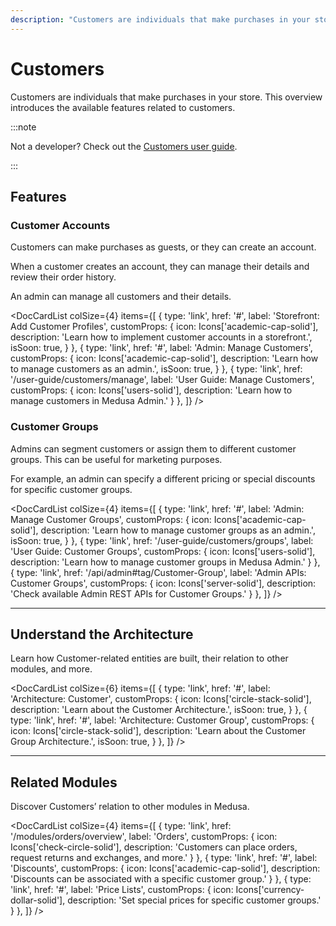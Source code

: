 ```yaml
---
description: "Customers are individuals that make purchases in your store. Learn about the available features and guides."
---
```



# Customers

Customers are individuals that make purchases in your store. This overview introduces the available features related to customers.

:::note

Not a developer? Check out the [Customers user guide](../../user-guide/customers/index.md).

:::

## Features

### Customer Accounts

Customers can make purchases as guests, or they can create an account.

When a customer creates an account, they can manage their details and review their order history.

An admin can manage all customers and their details.

<DocCardList colSize={4} items={[
  {
    type: 'link',
    href: '#',
    label: 'Storefront: Add Customer Profiles',
    customProps: {
      icon: Icons['academic-cap-solid'],
      description: 'Learn how to implement customer accounts in a storefront.',
      isSoon: true,
    }
  },
  {
    type: 'link',
    href: '#',
    label: 'Admin: Manage Customers',
    customProps: {
      icon: Icons['academic-cap-solid'],
      description: 'Learn how to manage customers as an admin.',
      isSoon: true,
    }
  },
  {
    type: 'link',
    href: '/user-guide/customers/manage',
    label: 'User Guide: Manage Customers',
    customProps: {
      icon: Icons['users-solid'],
      description: 'Learn how to manage customers in Medusa Admin.'
    }
  },
]} />

### Customer Groups

Admins can segment customers or assign them to different customer groups. This can be useful for marketing purposes.

For example, an admin can specify a different pricing or special discounts for specific customer groups.

<DocCardList colSize={4} items={[
  {
    type: 'link',
    href: '#',
    label: 'Admin: Manage Customer Groups',
    customProps: {
      icon: Icons['academic-cap-solid'],
      description: 'Learn how to manage customer groups as an admin.',
      isSoon: true,
    }
  },
  {
    type: 'link',
    href: '/user-guide/customers/groups',
    label: 'User Guide: Customer Groups',
    customProps: {
      icon: Icons['users-solid'],
      description: 'Learn how to manage customer groups in Medusa Admin.'
    }
  },
  {
    type: 'link',
    href: '/api/admin#tag/Customer-Group',
    label: 'Admin APIs: Customer Groups',
    customProps: {
      icon: Icons['server-solid'],
      description: 'Check available Admin REST APIs for Customer Groups.'
    }
  },
]} />

---

## Understand the Architecture

Learn how Customer-related entities are built, their relation to other modules, and more.

<DocCardList colSize={6} items={[
  {
    type: 'link',
    href: '#',
    label: 'Architecture: Customer',
    customProps: {
      icon: Icons['circle-stack-solid'],
      description: 'Learn about the Customer Architecture.',
      isSoon: true,
    }
  },
  {
    type: 'link',
    href: '#',
    label: 'Architecture: Customer Group',
    customProps: {
      icon: Icons['circle-stack-solid'],
      description: 'Learn about the Customer Group Architecture.',
      isSoon: true,
    }
  },
]} />

---

## Related Modules

Discover Customers’ relation to other modules in Medusa.

<DocCardList colSize={4} items={[
  {
    type: 'link',
    href: '/modules/orders/overview',
    label: 'Orders',
    customProps: {
      icon: Icons['check-circle-solid'],
      description: 'Customers can place orders, request returns and exchanges, and more.'
    }
  },
  {
    type: 'link',
    href: '#',
    label: 'Discounts',
    customProps: {
      icon: Icons['academic-cap-solid'],
      description: 'Discounts can be associated with a specific customer group.'
    }
  },
  {
    type: 'link',
    href: '#',
    label: 'Price Lists',
    customProps: {
      icon: Icons['currency-dollar-solid'],
      description: 'Set special prices for specific customer groups.'
    }
  },
]} />